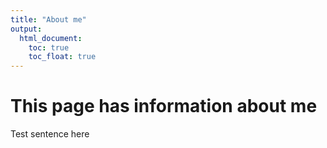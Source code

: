 ```yaml
---
title: "About me"
output: 
  html_document:
    toc: true
    toc_float: true
---
```


# This page has information about me

Test sentence here

